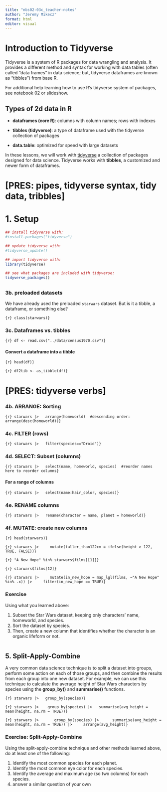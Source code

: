 ---
title: "nbs02-03c_teacher-notes"
author: "Jeremy Mikecz"
format: html
editor: visual
---

# Introduction to Tidyverse

Tidyverse is a system of R packages for data wrangling and analysis. It provides a different method and syntax for working with data tables (often called "data frames" in data science; but, tidyverse dataframes are known as "tibbles") from base R.

For additional help learning how to use R's tidyverse system of packages, see notebook 02 or slideshow.

## Types of 2d data in R

-   **dataframes (core R)**: columns with column names; rows with indexes

-   **tibbles (tidyverse)**: a type of dataframe used with the tidyverse collection of packages

-   **data.table**: optimized for speed with large datasets

In these lessons, we will work with [tidyverse](https://www.tidyverse.org/) a collection of packages designed for data science. Tidyverse works with **tibbles**, a customized and newer form of dataframes.

# \[PRES: pipes, tidyverse syntax, tidy data, tribbles\]

# 1. Setup

```{r}
## install tidyverse with:
#install.packages("tidyverse")

## update tidyverse with:
#tidyverse_update()

## import tidyverse with:
library(tidyverse)

## see what packages are included with tidyverse:
tidyverse_packages()
```

## 

### 3b. preloaded datasets

We have already used the preloaded `starwars` dataset. But is it a tibble, a dataframe, or something else?

```{r} class(starwars)}
```

### 3c. Dataframes vs. tibbles

```{r} df <- read.csv("../data/census1970.csv")}
```

#### Convert a dataframe into a tibble

```{r} head(df)}
```

```{r} df2tib <- as_tibble(df)}
```

# \[PRES: tidyverse verbs\]

### 4b. ARRANGE: Sorting

```{r} starwars |>   arrange(homeworld)  #descending order: arrange(desc(homeworld))}
```

### 4c. FILTER (rows)

```{r} starwars |>   filter(species=="Droid")}
```

### 4d. SELECT: Subset (columns)

```{r} starwars |>   select(name, homeworld, species)  #reorder names here to reorder columns}
```

#### For a range of columns

```{r} starwars |>   select(name:hair_color, species)}
```

### 4e. RENAME columns

```{r} starwars |>   rename(character = name, planet = homeworld)}
```

### 4f. MUTATE: create new columns

```{r} head(starwars)}
```

```{r} starwars |>     mutate(taller_than122cm = ifelse(height > 122, TRUE, FALSE))}
```

```{r} "A New Hope" %in% starwars$films[[1]]}
```

```{r} starwars$films[12]}
```

```{r} starwars |>     mutate(in_new_hope = map_lgl(films, ~"A New Hope" %in% .x)) |>     filter(in_new_hope == TRUE)}
```

::: tip
### Exercise

Using what you learned above:

1.  Subset the Star Wars dataset, keeping only characters' name, homeworld, and species.
2.  Sort the dataset by species.
3.  Then, create a new column that identifies whether the character is an organic lifeform or not.
:::

```{r}
```

## 5. Split-Apply-Combine

A very common data science technique is to split a dataset into groups, perform some action on each of those groups, and then combine the results from each group into one new dataset. For example, we can use this technique to calculate the average height of Star Wars characters by species using the **group_by()** and **summarise()** functions.

```{r} starwars |>   group_by(species)}
```

```{r} starwars |>    group_by(species) |>   summarise(avg_height = mean(height, na.rm = TRUE))}
```

```{r} starwars |>       group_by(species) |>      summarise(avg_height = mean(height, na.rm = TRUE)) |>     arrange(avg_height)}
```

::: tip
### Exercise: Split-Apply-Combine

Using the split-apply-combine technique and other methods learned above, do at least one of the following:

1.  Identify the most common species for each planet.
2.  Identify the most common eye color for each species.
3.  Identify the average and maximum age (so two columns) for each species.
4.  answer a similar question of your own
:::
